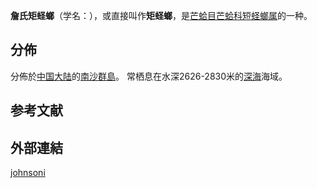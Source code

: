 {{Speciesbox
| genus = Acharax
| species = johnsoni
| authority = (Dall, 1891)
}}

'''詹氏矩蛏螂'''（学名：''{{lang|la|Acharax johnsoni}}''），或直接叫作'''矩蛏螂'''{{r|zgdwz}}，是[[芒蛤目|芒蛤目]][[芒蛤科|芒蛤科]][[短蛏螂属|短蛏螂属]]的一种{{r|shell_3554}}。

==分佈==
分佈於[[中国大陆|中国大陆]]的[[南沙群島|南沙群島]]{{r|shell_3554|shelldoc_420090223021a|zgdwz}}。
常栖息在水深2626-2830米{{r|shell_3554}}的[[深海|深海]]海域。

==参考文献==
{{reflist|refs=
<ref name="shell_3554">{{cite web|url=http://shell.sinica.edu.tw/chinese/shellbase_detail.php?science_no=3554|title=国际贝库：詹氏矩蛏螂|publisher=台湾贝类资料库|access-date=2018-04-30|language=zh-hant|archive-date=2016-03-04|archive-url=https://web.archive.org/web/20160304130502/http://shell.sinica.edu.tw/chinese/shellbase_detail.php?science_no=3554|dead-url=no}}</ref>
<ref name="shelldoc_420090223021a">{{shelldoc_420090223021a}}</ref>
<ref name="zgdwz">{{中國動物志/W20|url=http://www.readbooks.cc/book/15/detail_453407.htm |page=22|chapter=矩蛏螂 Acharax johnsoni (Dall, 1891) }}</ref>
}}

==外部連結==
{{Taxonbar}}

[[Category:短蛏螂属|johnsoni]]


{{Mollusc-stub}}